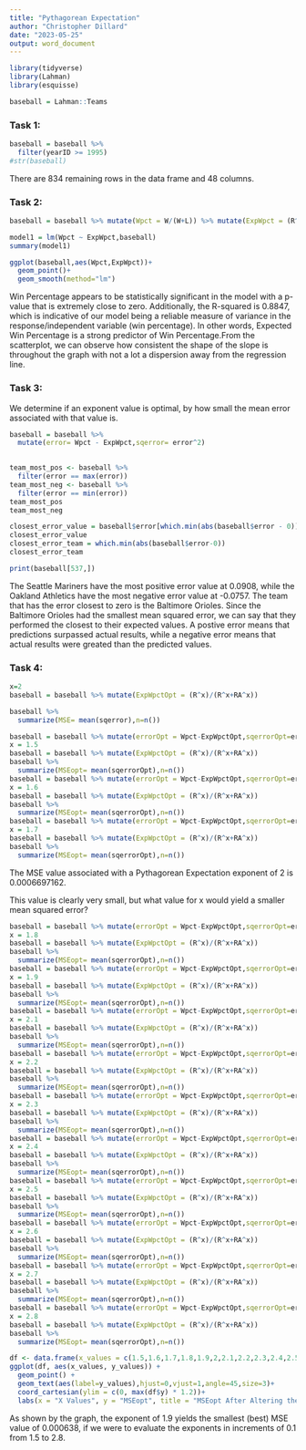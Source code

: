---
title: "Pythagorean Expectation"
author: "Christopher Dillard"
date: "2023-05-25"
output: word_document
---


```{r}
library(tidyverse)
library(Lahman)
library(esquisse)
```

```{r}
baseball = Lahman::Teams
```

### Task 1:

```{r}
baseball = baseball %>%
  filter(yearID >= 1995)
#str(baseball)
```

There are 834 remaining rows in the data frame and 48 columns.

### Task 2:

```{r}
baseball = baseball %>% mutate(Wpct = W/(W+L)) %>% mutate(ExpWpct = (R^2)/(R^2 + RA^2))
```

```{r}
model1 = lm(Wpct ~ ExpWpct,baseball)
summary(model1)
```

```{r}
ggplot(baseball,aes(Wpct,ExpWpct))+
  geom_point()+
  geom_smooth(method="lm")
```



Win Percentage appears to be statistically significant in the model with a p-value that is extremely close to zero. Additionally, the R-squared is 0.8847, which is indicative of our model being a reliable measure of variance in the response/independent variable (win percentage). In other words, Expected Win Percentage is a strong predictor of Win Percentage.From the scatterplot, we can observe how consistent the shape of the slope is throughout the graph with not a lot a dispersion away from the regression line.

### Task 3:

We determine if an exponent value is optimal, by how small the mean error associated with that value is.

```{r}
baseball = baseball %>%
  mutate(error= Wpct - ExpWpct,sqerror= error^2)
  
```

```{r}
team_most_pos <- baseball %>%
  filter(error == max(error))
team_most_neg <- baseball %>%
  filter(error == min(error))
team_most_pos
team_most_neg
```

```{r}
closest_error_value = baseball$error[which.min(abs(baseball$error - 0))]
closest_error_value
closest_error_team = which.min(abs(baseball$error-0))
closest_error_team

print(baseball[537,])

```


The Seattle Mariners have the most positive error value at 0.0908, while the Oakland Athletics have the most negative error value at -0.0757. The team that has the error closest to zero is the Baltimore Orioles. Since the Baltimore Orioles had the smallest mean squared error, we can say that they performed the closest to their expected values. A postive error means that predictions surpassed actual results, while a negative error means that actual results were greated than the predicted values.

### Task 4:

```{r}
x=2
baseball = baseball %>% mutate(ExpWpctOpt = (R^x)/(R^x+RA^x))
```

```{r}
baseball %>%
  summarize(MSE= mean(sqerror),n=n())
```



```{r}
baseball = baseball %>% mutate(errorOpt = Wpct-ExpWpctOpt,sqerrorOpt=errorOpt^2)
x = 1.5
baseball = baseball %>% mutate(ExpWpctOpt = (R^x)/(R^x+RA^x))
baseball %>%
  summarize(MSEopt= mean(sqerrorOpt),n=n())
baseball = baseball %>% mutate(errorOpt = Wpct-ExpWpctOpt,sqerrorOpt=errorOpt^2)
x = 1.6
baseball = baseball %>% mutate(ExpWpctOpt = (R^x)/(R^x+RA^x))
baseball %>%
  summarize(MSEopt= mean(sqerrorOpt),n=n())
baseball = baseball %>% mutate(errorOpt = Wpct-ExpWpctOpt,sqerrorOpt=errorOpt^2)
x = 1.7
baseball = baseball %>% mutate(ExpWpctOpt = (R^x)/(R^x+RA^x))
baseball %>%
  summarize(MSEopt= mean(sqerrorOpt),n=n())

```

The MSE value associated with a Pythagorean Expectation exponent of 2 is 0.0006697162.

This value is clearly very small, but what value for x would yield a smaller mean squared error?

```{r}
baseball = baseball %>% mutate(errorOpt = Wpct-ExpWpctOpt,sqerrorOpt=errorOpt^2)
x = 1.8
baseball = baseball %>% mutate(ExpWpctOpt = (R^x)/(R^x+RA^x))
baseball %>%
  summarize(MSEopt= mean(sqerrorOpt),n=n())
baseball = baseball %>% mutate(errorOpt = Wpct-ExpWpctOpt,sqerrorOpt=errorOpt^2)
x = 1.9
baseball = baseball %>% mutate(ExpWpctOpt = (R^x)/(R^x+RA^x))
baseball %>%
  summarize(MSEopt= mean(sqerrorOpt),n=n())
baseball = baseball %>% mutate(errorOpt = Wpct-ExpWpctOpt,sqerrorOpt=errorOpt^2)
x = 2.1
baseball = baseball %>% mutate(ExpWpctOpt = (R^x)/(R^x+RA^x))
baseball %>%
  summarize(MSEopt= mean(sqerrorOpt),n=n())
baseball = baseball %>% mutate(errorOpt = Wpct-ExpWpctOpt,sqerrorOpt=errorOpt^2)
x = 2.2
baseball = baseball %>% mutate(ExpWpctOpt = (R^x)/(R^x+RA^x))
baseball %>%
  summarize(MSEopt= mean(sqerrorOpt),n=n())
baseball = baseball %>% mutate(errorOpt = Wpct-ExpWpctOpt,sqerrorOpt=errorOpt^2)
x = 2.3
baseball = baseball %>% mutate(ExpWpctOpt = (R^x)/(R^x+RA^x))
baseball %>%
  summarize(MSEopt= mean(sqerrorOpt),n=n())
baseball = baseball %>% mutate(errorOpt = Wpct-ExpWpctOpt,sqerrorOpt=errorOpt^2)
x = 2.4
baseball = baseball %>% mutate(ExpWpctOpt = (R^x)/(R^x+RA^x))
baseball %>%
  summarize(MSEopt= mean(sqerrorOpt),n=n())
baseball = baseball %>% mutate(errorOpt = Wpct-ExpWpctOpt,sqerrorOpt=errorOpt^2)
x = 2.5
baseball = baseball %>% mutate(ExpWpctOpt = (R^x)/(R^x+RA^x))
baseball %>%
  summarize(MSEopt= mean(sqerrorOpt),n=n())
baseball = baseball %>% mutate(errorOpt = Wpct-ExpWpctOpt,sqerrorOpt=errorOpt^2)
x = 2.6
baseball = baseball %>% mutate(ExpWpctOpt = (R^x)/(R^x+RA^x))
baseball %>%
  summarize(MSEopt= mean(sqerrorOpt),n=n())
baseball = baseball %>% mutate(errorOpt = Wpct-ExpWpctOpt,sqerrorOpt=errorOpt^2)
x = 2.7
baseball = baseball %>% mutate(ExpWpctOpt = (R^x)/(R^x+RA^x))
baseball %>%
  summarize(MSEopt= mean(sqerrorOpt),n=n())
baseball = baseball %>% mutate(errorOpt = Wpct-ExpWpctOpt,sqerrorOpt=errorOpt^2)
x = 2.8
baseball = baseball %>% mutate(ExpWpctOpt = (R^x)/(R^x+RA^x))
baseball %>%
  summarize(MSEopt= mean(sqerrorOpt),n=n())
```


```{r}
df <- data.frame(x_values = c(1.5,1.6,1.7,1.8,1.9,2,2.1,2.2,2.3,2.4,2.5,2.6,2.7,2.8), y_values = c(0.000662,0.0007932,0.000713,0.00119664,0.0006378176,0.0006697162,0.0006405051,0.0007249827,0.0008058183,0.0009117201,0.001042171,0.00119664,0.001374587,0.00157546))
ggplot(df, aes(x_values, y_values)) +
  geom_point() +
  geom_text(aes(label=y_values),hjust=0,vjust=1,angle=45,size=3)+
  coord_cartesian(ylim = c(0, max(df$y) * 1.2))+
  labs(x = "X Values", y = "MSEopt", title = "MSEopt After Altering the Exponent")
```


As shown by the graph, the exponent of 1.9 yields the smallest (best) MSE value of 0.000638, if we were to evaluate the exponents in increments of 0.1 from 1.5 to 2.8. 



